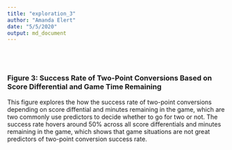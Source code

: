 ```yaml
---
title: "exploration_3"
author: "Amanda Elert"
date: "5/5/2020"
output: md_document
---
```


<br>
<br>

### Figure 3: Success Rate of Two-Point Conversions Based on Score Differential and Game Time Remaining
This figure explores the how the success rate of two-point conversions depending on score diffential and minutes remaining in the game, which are two commonly use predictors to decide whether to go for two or not. The success rate hovers around 50% across all score differentials and minutes remaining in the game, which shows that game situations are not great predictors of two-point conversion success rate.